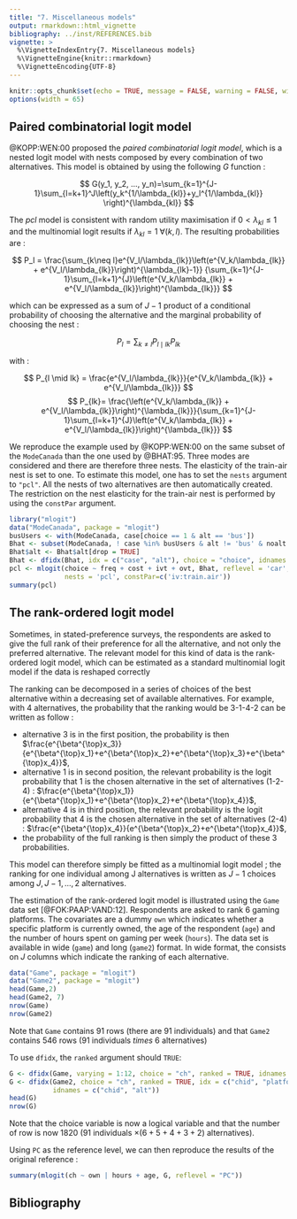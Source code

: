 ```yaml
---
title: "7. Miscellaneous models"
output: rmarkdown::html_vignette
bibliography: ../inst/REFERENCES.bib
vignette: >
  %\VignetteIndexEntry{7. Miscellaneous models}
  %\VignetteEngine{knitr::rmarkdown}
  %\VignetteEncoding{UTF-8}
---
```


```r
knitr::opts_chunk$set(echo = TRUE, message = FALSE, warning = FALSE, widtht = 65)
options(width = 65)
```
## Paired combinatorial logit model

@KOPP:WEN:00 proposed the *paired combinatorial logit model*, which is
  a nested logit model with nests composed by every combination of two
  alternatives. This model is obtained by using the following $G$
  function :

$$
G(y_1, y_2, ...,
y_n)=\sum_{k=1}^{J-1}\sum_{l=k+1}^J\left(y_k^{1/\lambda_{kl}}+y_l^{1/\lambda_{kl}}
\right)^{\lambda_{kl}}
$$

The *pcl* model is consistent with random utility maximisation if
$0<\lambda_{kl}\leq 1$ and the multinomial logit results if
$\lambda_{kl}=1 \;\forall (k,l)$. The resulting probabilities are :

$$
P_l = \frac{\sum_{k\neq l}e^{V_l/\lambda_{lk}}\left(e^{V_k/\lambda_{lk}} + e^{V_l/\lambda_{lk}}\right)^{\lambda_{lk}-1}}
{\sum_{k=1}^{J-1}\sum_{l=k+1}^{J}\left(e^{V_k/\lambda_{lk}} + e^{V_l/\lambda_{lk}}\right)^{\lambda_{lk}}}
$$

which can be expressed as a sum of $J-1$ product of a conditional
probability of choosing the alternative and the marginal probability
of choosing the nest :

$$
P_l=\sum_{k\neq l}P_{l\mid lk} P_{lk}
$$

with :

$$
P_{l \mid lk} = \frac{e^{V_l/\lambda_{lk}}}{e^{V_k/\lambda_{lk}} + e^{V_l/\lambda_{lk}}}
$$
$$
P_{lk}= \frac{\left(e^{V_k/\lambda_{lk}} +
    e^{V_l/\lambda_{lk}}\right)^{\lambda_{lk}}}{\sum_{k=1}^{J-1}\sum_{l=k+1}^{J}\left(e^{V_k/\lambda_{lk}}
    + e^{V_l/\lambda_{lk}}\right)^{\lambda_{lk}}}
$$

We reproduce the example used by @KOPP:WEN:00 on the same subset of
the `ModeCanada` than the one used by @BHAT:95. Three modes are
considered and there are therefore three nests. The elasticity of the
train-air nest is set to one. To estimate this model, one has to set
the `nests` argument to `"pcl"`. All the nests of two alternatives are then
automatically created. The restriction on the nest elasticity for the
train-air nest is performed by using the `constPar` argument.


```r
library("mlogit")
data("ModeCanada", package = "mlogit")
busUsers <- with(ModeCanada, case[choice == 1 & alt == 'bus'])
Bhat <- subset(ModeCanada, ! case %in% busUsers & alt != 'bus' & noalt == 4)
Bhat$alt <- Bhat$alt[drop = TRUE]
Bhat <- dfidx(Bhat, idx = c("case", "alt"), choice = "choice", idnames = c("chid", "alt"))
pcl <- mlogit(choice ~ freq + cost + ivt + ovt, Bhat, reflevel = 'car',
              nests = 'pcl', constPar=c('iv:train.air'))
summary(pcl)
``` 

## The rank-ordered logit model

Sometimes, in stated-preference surveys, the respondents are asked to
give the full rank of their preference for all the alternative, and
not only the preferred alternative. The relevant model for this kind of
data is the rank-ordered logit model, which can be estimated as a
standard multinomial logit model if the data is reshaped
correctly\footnote{see for example [@BEGG:CARD:HAUS:81],
[@CHAP:STAE:82] and [@HAUS:RUUD:87].}

The ranking can be decomposed in a series of choices of the best
alternative within a decreasing set of available alternatives. For
example, with 4 alternatives, the probability that the ranking would
be 3-1-4-2 can be written as follow :

- alternative 3 is in the first position, the probability is then
  $\frac{e^{\beta^{\top}x_3}}{e^{\beta^{\top}x_1}+e^{\beta^{\top}x_2}+e^{\beta^{\top}x_3}+e^{\beta^{\top}x_4}}$,
- alternative 1 is in second position, the relevant probability is
  the logit probability that 1 is the chosen alternative in the set of
  alternatives (1-2-4) :
  $\frac{e^{\beta^{\top}x_1}}{e^{\beta^{\top}x_1}+e^{\beta^{\top}x_2}+e^{\beta^{\top}x_4}}$,
- alternative 4 is in third position, the relevant probability is
  the logit probability that 4 is the chosen alternative in the set of
  alternatives (2-4) :
  $\frac{e^{\beta^{\top}x_4}}{e^{\beta^{\top}x_2}+e^{\beta^{\top}x_4}}$,
- the probability of the full ranking is then simply the product
  of these 3 probabilities.

This model can therefore simply be fitted as a multinomial logit model
; the ranking for one individual among J alternatives is written as
$J-1$ choices among $J, J-1, ..., 2$ alternatives.

The estimation of the rank-ordered logit model is illustrated using
the `Game` data set [@FOK:PAAP:VAND:12]. Respondents are asked to rank
6 gaming platforms. The covariates are a dummy `own` which indicates
whether a specific platform is currently owned, the age of the
respondent (`age`) and the number of hours spent on gaming per week
(`hours`). The data set is available in wide (`game`) and long
(`game2`) format. In wide format, the consists on $J$ columns which
indicate the ranking of each alternative.

```r
data("Game", package = "mlogit")
data("Game2", package = "mlogit")
head(Game,2)
head(Game2, 7)
nrow(Game)
nrow(Game2)
``` 

Note that `Game` contains 91 rows (there are 91 individuals) and that
`Game2` contains 546 rows ($91$ individuals $times$ 6 alternatives)

To use `dfidx`, the `ranked` argument should `TRUE`:

```r
G <- dfidx(Game, varying = 1:12, choice = "ch", ranked = TRUE, idnames = c("chid", "alt"))
G <- dfidx(Game2, choice = "ch", ranked = TRUE, idx = c("chid", "platform"),
           idnames = c("chid", "alt"))
head(G)
nrow(G)
``` 

Note that the choice variable is now a logical variable and that the
number of row is now 1820 (91 individuals $\times (6+5+4+3+2)$
alternatives). 

Using `PC` as the reference level, we can then reproduce the
results of the original reference :

```r
summary(mlogit(ch ~ own | hours + age, G, reflevel = "PC"))
``` 

## Bibliography
